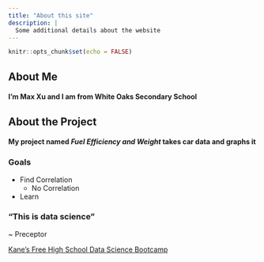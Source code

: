```yaml
---
title: "About this site"
description: |
  Some additional details about the website
---
```


```r
knitr::opts_chunk$set(echo = FALSE)
```

## About Me
#### I'm **Max Xu** and I am from White Oaks Secondary School
## About the Project
#### My project named *Fuel Efficiency and Weight* takes car data and graphs it
### Goals
* Find Correlation  
  + No Correlation
* Learn

### "This is data science"  
~ Preceptor

[Kane’s Free High School Data Science Bootcamp](https://bootcamp.davidkane.info/)
